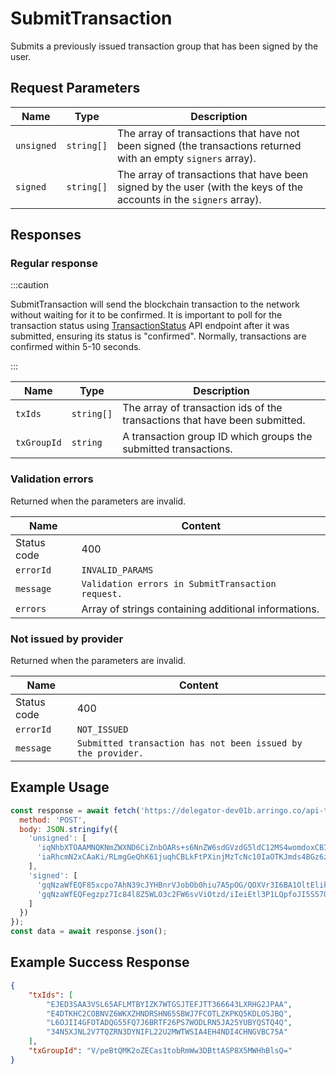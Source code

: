 # SubmitTransaction

Submits a previously issued transaction group that has been signed by the user.

## Request Parameters

|     Name    |                Type               | Description |
| ----------- | --------------------------------- | ----------- |
| `unsigned`  | `string[]`                        | The array of transactions that have not been signed (the transactions returned with an empty `signers` array). |
| `signed`    | `string[]`                        | The array of transactions that have been signed by the user (with the keys of the accounts in the `signers` array). |

## Responses

### Regular response

:::caution

SubmitTransaction will send the blockchain transaction to the network without waiting for it to be confirmed. It is important to poll for the transaction status using [TransactionStatus](/docs/api/algorand/transaction-status) API endpoint after it was submitted, ensuring its status is "confirmed". Normally, transactions are confirmed within 5-10 seconds.

:::

|     Name    |         Type        | Description |
| ----------- | ------------------- | ----------- | 
| `txIds`     | `string[]`          | The array of transaction ids of the transactions that have been submitted. |
| `txGroupId` | `string`            | A transaction group ID which groups the submitted transactions.            |

### Validation errors

Returned when the parameters are invalid.

|     Name    |                              Content                              |
| ----------- | ----------------------------------------------------------------- |
| Status code | 400                                                               |
| `errorId`   | `INVALID_PARAMS`                                                  |
| `message`   | `Validation errors in SubmitTransaction request.`                 | 
| `errors`    | Array of strings containing additional informations.              |

### Not issued by provider

Returned when the parameters are invalid.

|     Name    |                              Content                              |
| ----------- | ----------------------------------------------------------------- |
| Status code | 400                                                               |
| `errorId`   | `NOT_ISSUED`                                                      |
| `message`   | `Submitted transaction has not been issued by the provider.`      | 

## Example Usage

<Tabs>
<TabItem value="js" label="JavaScript">

```js
const response = await fetch('https://delegator-dev01b.arringo.co/api-test/SubmitTransaction', {
  method: 'POST',
  body: JSON.stringify({
    'unsigned': [
      'iqNhbXTOAAMNQKNmZWXND6CiZnbOARs+s6NnZW6sdGVzdG5ldC12MS4womdoxCBIY7UYpLPITsgQ8i1PEIHLD3HwWaesIN7GL39w5Qk6IqNncnDEIFf6XgbUDCtqGRAmrNbaG0ZlsNwwbbQEj/F+TFh4QZbEomx2zgEbQpujcmN2xCAaKi/RLmgGeQhK61juqhCBLkFtPXinjMzTcNc10IaOTKNzbmTEIGvkIhQ8kyZFK6yPPqxPgOpyqgq3DUTTf62WCXzMNcePpHR5cGWjcGF5', 
      'iaRhcmN2xCAaKi/RLmgGeQhK61juqhCBLkFtPXinjMzTcNc10IaOTKJmds4BGz6zo2dlbqx0ZXN0bmV0LXYxLjCiZ2jEIEhjtRiks8hOyBDyLU8QgcsPcfBZp6wg3sYvf3DlCToio2dycMQgV/peBtQMK2oZECas1tobRmWw3DBttASP8X5MWHhBlsSibHbOARtCm6NzbmTEIBoqL9EuaAZ5CErrWO6qEIEuQW09eKeMzNNw1zXQho5MpHR5cGWlYXhmZXKkeGFpZM4DGUVQ'
    ], 
    'signed': [
      'gqNzaWfEQF85xcpo7AhN39cJYHBnrVJobOb0hiu7A5pOG/QOXVr3I6BA1OltEliky33iP+V1opWC1ZKrF670OuGlJSIPMw+jdHhuiqRhYW10AaRhcmN2xCBr5CIUPJMmRSusjz6sT4DqcqoKtw1E03+tlgl8zDXHj6Jmds4BGz6zo2dlbqx0ZXN0bmV0LXYxLjCiZ2jEIEhjtRiks8hOyBDyLU8QgcsPcfBZp6wg3sYvf3DlCToio2dycMQgV/peBtQMK2oZECas1tobRmWw3DBttASP8X5MWHhBlsSibHbOARtCm6NzbmTEIF31eqX/L2cKuT4a+NfHsT//chu0l/1l/WhK/ut7D7japHR5cGWlYXhmZXKkeGFpZM4DGUVQ', 
      'gqNzaWfEQFegzpz7Ic84l8Z5WLO3c2FW6svViOtzd/iIeiEtl3P1LQpfoJI5S570FQhgPbQeMKmGs6t6AsSyqce2NzCY2QKjdHhuiqRhYW10zQnDpGFyY3bEIBoqL9EuaAZ5CErrWO6qEIEuQW09eKeMzNNw1zXQho5MomZ2zgEbPrOjZ2VurHRlc3RuZXQtdjEuMKJnaMQgSGO1GKSzyE7IEPItTxCByw9x8FmnrCDexi9/cOUJOiKjZ3JwxCBX+l4G1AwrahkQJqzW2htGZbDcMG20BI/xfkxYeEGWxKJsds4BG0Kbo3NuZMQgXfV6pf8vZwq5Phr418exP/9yG7SX/WX9aEr+63sPuNqkdHlwZaVheGZlcqR4YWlkzgMZRVA='
    ]
  })
});
const data = await response.json();
```

</TabItem>
</Tabs>

## Example Success Response

```json
{
	"txIds": [
		"EJED3SAA3VSL65AFLMTBYIZK7WTGSJTEFJTT366643LXRHG2JPAA", 
		"E4DTKHC2COBNVZ6WKXZHNDRSHN65SBWJ7FCOTLZKPKQ5KDLOSJBQ", 
		"L6OJII4GFOTADQG55FQ7J6BRTF26PS7WODLRN5JA25YUBYQSTQ4Q", 
		"34N5XJNL2V7TQZRN3DYNIFL22U2MWTWSIA4EH4NDI4CHNGVBC75A"
	],
	"txGroupId": "V/peBtQMK2oZECas1tobRmWw3DBttASP8X5MWHhBlsQ="
}
```
